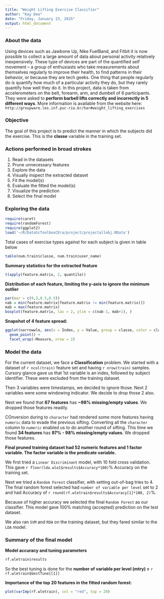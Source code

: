 ```yaml
---
title: "Weight Lifting Exercise Classifier"
author: "Kay Dee"
date: "Friday, January 23, 2015"
output: html_document
---
```


### About the data

Using devices such as Jawbone Up, Nike FuelBand, and Fitbit it is now possible to collect a large amount of data about personal activity relatively inexpensively. These type of devices are part of the quantified self movement – a group of enthusiasts who take measurements about themselves regularly to improve their health, to find patterns in their behavior, or because they are tech geeks. One thing that people regularly do is quantify how much of a particular activity they do, but they rarely quantify how well they do it. 
In this project, data is taken from accelerometers on the belt, forearm, arm, and dumbell of 6 participants. They were asked to **perform barbell lifts correctly and incorrectly in 5 different ways**. More information is available from the website here: `http://groupware.les.inf.puc-rio.br/har#weight_lifting_exercises`

### Objective

The goal of this project is to predict the manner in which the subjects did the exercise. This is the **classe** variable in the training set. 


### Actions performed in broad strokes

  1. Read in the datasets
  2. Prune unnecessary features
  3. Explore the data
  4. Visually inspect the extracted dataset
  5. Fit the model(s)
  6. Evaluate the fitted the model(s)
  7. Visualize the prediction
  8. Select the final model


### Exploring the data

```r
require(caret)
require(randomForest)
require(ggplot2)
load('~/R/DataScToolboxCEra/project/projectallobj.RData')
```

Total cases of exercise types against for each subject is given in table below
```r
table(num.train$classe, num.train$user_name)
```


**Summary statistics for the extracted feature**
```r
t(apply(feature.matrix, 2, quantile))
```


**Distribution of each feature, limiting the y-axis to ignore the minimum outlier**
```r
par(mar = c(9,3,0.5,0.5))
nab = min(feature.matrix[feature.matrix != min(feature.matrix)])
mab = max(feature.matrix)
boxplot(feature.matrix, las = 2, ylim = c(nab-1, mab+1), )
```


**Snapshot of 4 feature spread:**  
```r
ggplot(narrowwle, aes(x = Index, y = Value, group = classe, color = classe)) + 
  geom_point() + 
  facet_wrap(~Measure, nrow = 2)
```

### Model the data

For the current dataset, we face a **Classification** problem. We started with a dataset of `r ncol(train)` feature set and having `r nrow(train)` samples. Cursory glance gave us that 1st variable is an index, followed by subject identifier. These were excluded from the training dataset.

Then 3 variables were timestamps, we decided to ignore those. Next 2 variables were some windowing indicator. We decide to drop those 2 also.

Next we found that **67 features** has **~98% missing/empty values**. We dropped those features readily.

COnversion during to `character` had rendered some more features having `numeric` data to evade the previous sifting. Converting all the `character` column to `numeric` enabled us to do another round of sifting. This time we found **34 features** has **97% - 98% missing/empty values**. We dropped those features.

**Final pruned training dataset had 52 numeric features and 1 factor variable. The factor variable is the predicate variable.**

We first tried a `Linear Discriminant` model, with 10 fold cross validation. This gave `r floor(lda.wle1$results$Accuracy*100)`% Accuracy on the training set.

Next we tried a `Random Forest` classifier, with setting out-of-bag tries to 4. The final random forest selected had `number of variable per level` set to 2 and had Accuracy of `r round(rf.wletrain$results$Accuracy[1]*100, 2)`%.

Because of higher accuracy we selected the final `Random Forest` as our classifier. This model gave 100% matching (accepted) prediction on the test dataset.

We also ran `SVM` and `RDA` on the training dataset, but they fared similar to the `LDA` model.


### Summary of the final model

**Model accuracy and tuning parameters**  
```r
rf.wletrain$results
```

So the best tuning is done for the **number of variable per level (mtry) =** `r rf.wletrain$bestTune[[1]]`


**Importance of the top 20 features in the fitted random forest:**
```r
plot(varImp(rf.wletrain), col = "red", top = 20)
```

